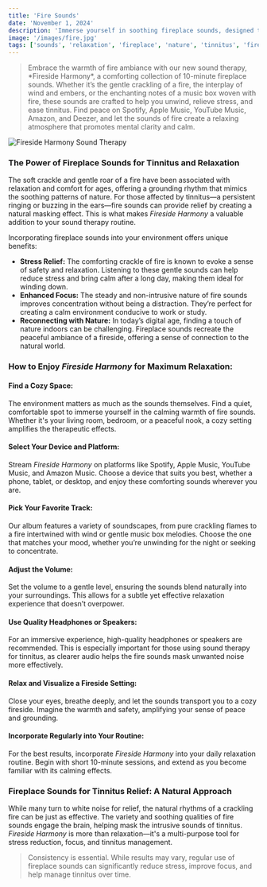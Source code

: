 ```yaml
---
title: 'Fire Sounds'
date: 'November 1, 2024'
description: 'Immerse yourself in soothing fireplace sounds, designed to relieve stress and provide gentle support for tinnitus.'
image: '/images/fire.jpg'
tags: ['sounds', 'relaxation', 'fireplace', 'nature', 'tinnitus', 'fire']
---
```


<Blockquote>
  Embrace the warmth of fire ambiance with our new sound therapy, *Fireside
  Harmony*, a comforting collection of 10-minute fireplace sounds. Whether it’s
  the gentle crackling of a fire, the interplay of wind and embers, or the
  enchanting notes of a music box woven with fire, these sounds are crafted to
  help you unwind, relieve stress, and ease tinnitus. Find peace on Spotify,
  Apple Music, YouTube Music, Amazon, and Deezer, and let the sounds of fire
  create a relaxing atmosphere that promotes mental clarity and calm.
</Blockquote>

<Image src="/images/fire.jpg" alt="Fireside Harmony Sound Therapy" />

<StreamingPlatforms
  spotifyLink="https://open.spotify.com/album/3yabu2asy4SoYEJmjk6oct?si=5xd66XlPTGK3OEvfwJdGHA"
  appleMusicLink="https://music.apple.com/us/album/fireside-comfort/1777174979"
  youtubeMusicLink="https://music.youtube.com/playlist?list=OLAK5uy_lLjOJflZTvegHYtN2XWutrlH3bOIkE8Ws&si=M0u5blbEU7pv_ArX"
  amazonMusicLink="https://music.amazon.com/albums/B0DK7SLJT6"
  deezerLink="https://deezer.page.link/wmhWKTSbSUNxXZHu9"
/>

### The Power of Fireplace Sounds for Tinnitus and Relaxation

The soft crackle and gentle roar of a fire have been associated with relaxation and comfort for ages, offering a grounding rhythm that mimics the soothing patterns of nature. For those affected by tinnitus—a persistent ringing or buzzing in the ears—fire sounds can provide relief by creating a natural masking effect. This is what makes _Fireside Harmony_ a valuable addition to your sound therapy routine.

Incorporating fireplace sounds into your environment offers unique benefits:

- **Stress Relief:** The comforting crackle of fire is known to evoke a sense of safety and relaxation. Listening to these gentle sounds can help reduce stress and bring calm after a long day, making them ideal for winding down.
- **Enhanced Focus:** The steady and non-intrusive nature of fire sounds improves concentration without being a distraction. They’re perfect for creating a calm environment conducive to work or study.
- **Reconnecting with Nature:** In today’s digital age, finding a touch of nature indoors can be challenging. Fireplace sounds recreate the peaceful ambiance of a fireside, offering a sense of connection to the natural world.

### How to Enjoy _Fireside Harmony_ for Maximum Relaxation:

#### <Highlighter>Find a Cozy Space:</Highlighter>

The environment matters as much as the sounds themselves. Find a quiet, comfortable spot to immerse yourself in the calming warmth of fire sounds. Whether it's your living room, bedroom, or a peaceful nook, a cozy setting amplifies the therapeutic effects.

#### <Highlighter>Select Your Device and Platform:</Highlighter>

Stream _Fireside Harmony_ on platforms like Spotify, Apple Music, YouTube Music, and Amazon Music. Choose a device that suits you best, whether a phone, tablet, or desktop, and enjoy these comforting sounds wherever you are.

#### <Highlighter>Pick Your Favorite Track:</Highlighter>

Our album features a variety of soundscapes, from pure crackling flames to a fire intertwined with wind or gentle music box melodies. Choose the one that matches your mood, whether you’re unwinding for the night or seeking to concentrate.

<AdComponent />

#### <Highlighter>Adjust the Volume:</Highlighter>

Set the volume to a gentle level, ensuring the sounds blend naturally into your surroundings. This allows for a subtle yet effective relaxation experience that doesn’t overpower.

#### <Highlighter>Use Quality Headphones or Speakers:</Highlighter>

For an immersive experience, high-quality headphones or speakers are recommended. This is especially important for those using sound therapy for tinnitus, as clearer audio helps the fire sounds mask unwanted noise more effectively.

#### <Highlighter>Relax and Visualize a Fireside Setting:</Highlighter>

Close your eyes, breathe deeply, and let the sounds transport you to a cozy fireside. Imagine the warmth and safety, amplifying your sense of peace and grounding.

#### <Highlighter>Incorporate Regularly into Your Routine:</Highlighter>

For the best results, incorporate _Fireside Harmony_ into your daily relaxation routine. Begin with short 10-minute sessions, and extend as you become familiar with its calming effects.

<AdComponent />

### Fireplace Sounds for Tinnitus Relief: A Natural Approach

While many turn to white noise for relief, the natural rhythms of a crackling fire can be just as effective. The variety and soothing qualities of fire sounds engage the brain, helping mask the intrusive sounds of tinnitus. _Fireside Harmony_ is more than relaxation—it's a multi-purpose tool for stress reduction, focus, and tinnitus management.

<Blockquote>
  Consistency is essential. While results may vary, regular use of fireplace
  sounds can significantly reduce stress, improve focus, and help manage
  tinnitus over time.
</Blockquote>
